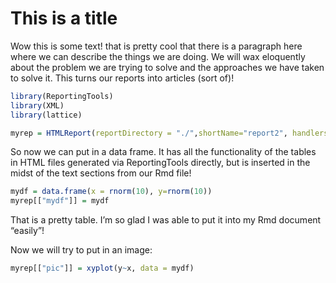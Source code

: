 This is a title
===============================================

       
Wow this is some text! that is pretty cool that there is a paragraph here where we can describe the things we are doing. We will wax eloquently about the problem we are trying to solve and the approaches we have taken to solve it. This turns our reports into articles (sort of)!

```r
library(ReportingTools)
library(XML)
library(lattice)
```

```r
myrep = HTMLReport(reportDirectory = "./",shortName="report2", handlers = ReportingTools:::knitrHandlers)
```

So now we can put in a data frame. It has all the functionality of the tables in HTML files generated via ReportingTools directly, but is inserted in the midst of the text sections from our Rmd file!

```r
mydf = data.frame(x = rnorm(10), y=rnorm(10))
myrep[["mydf"]] = mydf
```

That is a pretty table. I'm so glad I was able to put it into my Rmd document "easily"!


Now we will try to put in an image:

```r
myrep[["pic"]] = xyplot(y~x, data = mydf)
```